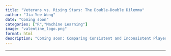 ```yaml
---
title: "Veterans vs. Rising Stars: The Double-Double Dilemma"
author: "Jia Yee Wong"
date: "Coming soon"
categories: ["R","Machine Learning"]
image: "valentine_logo.png"
format: html
description: "Coming soon: Comparing Consistent and Inconsistent Players Across Generations"
---
```


------------------------------------------------------------------------
